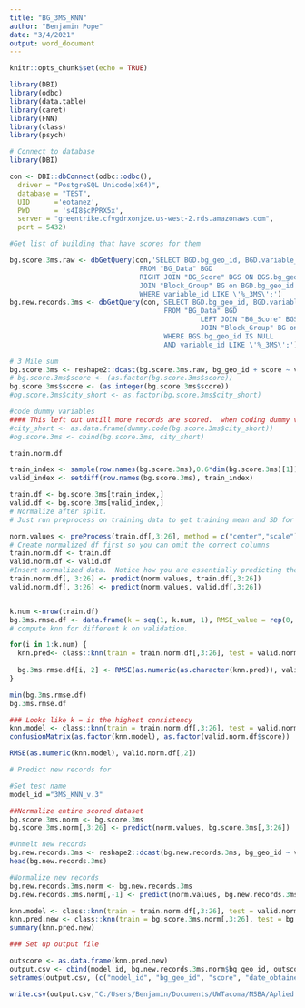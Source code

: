 ---
title: "BG_3MS_KNN"
author: "Benjamin Pope"
date: "3/4/2021"
output: word_document
---

```{r setup, include=FALSE}
knitr::opts_chunk$set(echo = TRUE)
```


```{r}
library(DBI)
library(odbc)
library(data.table)
library(caret)
library(FNN)
library(class)
library(psych)
```

```{r}
# Connect to database
library(DBI)

con <- DBI::dbConnect(odbc::odbc(),
  driver = "PostgreSQL Unicode(x64)",
  database = "TEST",
  UID      ='eotanez',
  PWD      = 's4I8$cPPRX5x',
  server = "greentrike.cfvgdrxonjze.us-west-2.rds.amazonaws.com",
  port = 5432)
```

```{r}
#Get list of building that have scores for them 

bg.score.3ms.raw <- dbGetQuery(con,'SELECT BGD.bg_geo_id, BGD.variable_id, BGD.Value,BGS.score
                                FROM "BG_Data" BGD
                                RIGHT JOIN "BG_Score" BGS ON BGS.bg_geo_id = BGD.bg_geo_id
                                JOIN "Block_Group" BG on BGD.bg_geo_id = BG.bg_geo_id
                                WHERE variable_id LIKE \'%_3MS\';')
bg.new.records.3ms <- dbGetQuery(con,'SELECT BGD.bg_geo_id, BGD.variable_id, BGD.Value
                                      FROM "BG_Data" BGD
                                               LEFT JOIN "BG_Score" BGS on BGD.bg_geo_id = BGS.bg_geo_id
                                               JOIN "Block_Group" BG on BGD.bg_geo_id = BG.bg_geo_id
                                      WHERE BGS.bg_geo_id IS NULL
                                      AND variable_id LIKE \'%_3MS\';')
```

```{r}
# 3 Mile sum 
bg.score.3ms <- reshape2::dcast(bg.score.3ms.raw, bg_geo_id + score ~ variable_id, fun.aggregate = mean)
# bg.score.3ms$score <- (as.factor(bg.score.3ms$score))
bg.score.3ms$score <- (as.integer(bg.score.3ms$score))
#bg.score.3ms$city_short <- as.factor(bg.score.3ms$city_short)

```

```{r}

#code dummy variables
#### This left out untill more records are scored.  when coding dummy variables need entire set of dummy variables. \
#city_short <- as.data.frame(dummy.code(bg.score.3ms$city_short))
#bg.score.3ms <- cbind(bg.score.3ms, city_short)

```

```{r}
train.norm.df
```

```{r}

train_index <- sample(row.names(bg.score.3ms),0.6*dim(bg.score.3ms)[1])
valid_index <- setdiff(row.names(bg.score.3ms), train_index)

train.df <- bg.score.3ms[train_index,]
valid.df <- bg.score.3ms[valid_index,]
# Normalize after split.
# Just run preprocess on training data to get training mean and SD for normalization

norm.values <- preProcess(train.df[,3:26], method = c("center","scale"))
# Create normalized df first so you can omit the correct columns
train.norm.df <- train.df
valid.norm.df <- valid.df
#Insert normalized data.  Notice how you are essentially predicting the Standardization since we have the mean and SD captured already.  
train.norm.df[, 3:26] <- predict(norm.values, train.df[,3:26])
valid.norm.df[, 3:26] <- predict(norm.values, valid.df[,3:26])


k.num <-nrow(train.df)
bg.3ms.rmse.df <- data.frame(k = seq(1, k.num, 1), RMSE_value = rep(0, k.num))
# compute knn for different k on validation.

for(i in 1:k.num) {
  knn.pred<- class::knn(train = train.norm.df[,3:26], test = valid.norm.df[,3:26], cl = train.norm.df[,2],k=i)
  
  bg.3ms.rmse.df[i, 2] <- RMSE(as.numeric(as.character(knn.pred)), valid.norm.df[,2])
}

min(bg.3ms.rmse.df)
bg.3ms.rmse.df

### Looks like k = is the highest consistency 
knn.model <- class::knn(train = train.norm.df[,3:26], test = valid.norm.df[,3:26], cl = train.norm.df[,2],k =8)
confusionMatrix(as.factor(knn.model), as.factor(valid.norm.df$score))

RMSE(as.numeric(knn.model), valid.norm.df[,2])

```

```{r}
# Predict new records for 

#Set test name
model_id ="3MS_KNN_v.3"

##Normalize entire scored dataset
bg.score.3ms.norm <- bg.score.3ms
bg.score.3ms.norm[,3:26] <- predict(norm.values, bg.score.3ms[,3:26])

#Unmelt new records
bg.new.records.3ms <- reshape2::dcast(bg.new.records.3ms, bg_geo_id ~ variable_id, fun.aggregate = mean)
head(bg.new.records.3ms)

#Normalize new records 
bg.new.records.3ms.norm <- bg.new.records.3ms
bg.new.records.3ms.norm[,-1] <- predict(norm.values, bg.new.records.3ms[,-1])

knn.model <- class::knn(train = train.norm.df[,3:26], test = valid.norm.df[,3:26], cl = train.norm.df[,2],k =4)
knn.pred.new <- class::knn(train = bg.score.3ms.norm[,3:26], test = bg.new.records.3ms.norm[,2:25], cl = bg.score.3ms.norm[,2] ,k=8)
summary(knn.pred.new)

```

```{r}
### Set up output file

outscore <- as.data.frame(knn.pred.new)
output.csv <- cbind(model_id, bg.new.records.3ms.norm$bg_geo_id, outscore, date())
setnames(output.csv, (c("model_id", "bg_geo_id", "score", "date_obtained")))

write.csv(output.csv,"C:/Users/Benjamin/Documents/UWTacoma/MSBA/Aplied Project with Greentrike/KNN MODELS\\bg_KNN_output_v.3.csv",row.names = FALSE)
```

